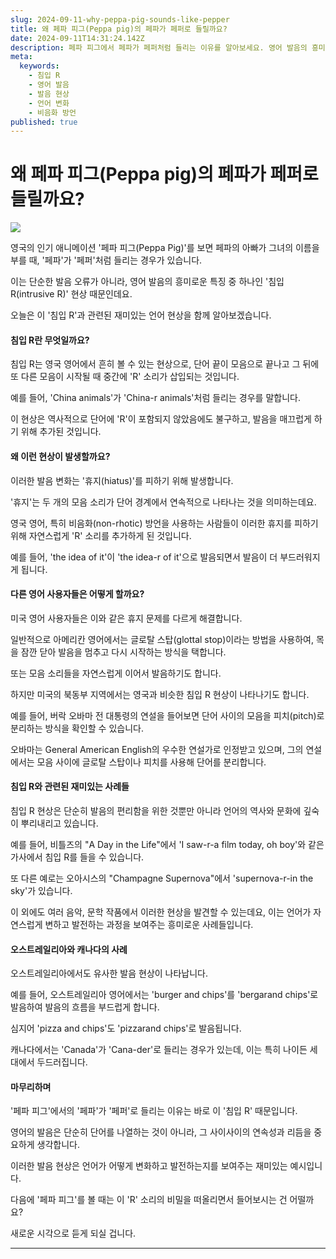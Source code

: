 ```yaml
---
slug: 2024-09-11-why-peppa-pig-sounds-like-pepper
title: 왜 페파 피그(Peppa pig)의 페파가 페퍼로 들릴까요?
date: 2024-09-11T14:31:24.142Z
description: 페파 피그에서 페파가 페퍼처럼 들리는 이유를 알아보세요. 영어 발음의 흥미로운 특징과 그 배경에 대해 설명합니다.
meta:
  keywords:
    - 침입 R
    - 영어 발음
    - 발음 현상
    - 언어 변화
    - 비음화 방언
published: true
---
```


# 왜 페파 피그(Peppa pig)의 페파가 페퍼로 들릴까요?

![](https://blogger.googleusercontent.com/img/a/AVvXsEhtf1ayw5mC5-trwmd6IimJ50Jk7urq88IeeDbDRhU1P61eFt1xrEs4NEai0UG7cUicFlRalt5U7u1pvYU8c9xQ7im9mZWpfITmNhb3T1zn63QZsmLQzJeXlSCO6uMerbILBgPHJr1763wieXzXtjgiBM7U-kFx_72Yy-RqhMvREuc5ALx8IYUG85vfQJc)

영국의 인기 애니메이션 '페파 피그(Peppa Pig)'를 보면 페파의 아빠가 그녀의 이름을 부를 때, '페파'가 '페퍼'처럼 들리는 경우가 있습니다.

이는 단순한 발음 오류가 아니라, 영어 발음의 흥미로운 특징 중 하나인 '침입 R(intrusive R)' 현상 때문인데요.

오늘은 이 '침입 R'과 관련된 재미있는 언어 현상을 함께 알아보겠습니다.

#### 침입 R란 무엇일까요?

침입 R는 영국 영어에서 흔히 볼 수 있는 현상으로, 단어 끝이 모음으로 끝나고 그 뒤에 또 다른 모음이 시작될 때 중간에 'R' 소리가 삽입되는 것입니다.

예를 들어, 'China animals'가 'China-r animals'처럼 들리는 경우를 말합니다.

이 현상은 역사적으로 단어에 'R'이 포함되지 않았음에도 불구하고, 발음을 매끄럽게 하기 위해 추가된 것입니다.

#### 왜 이런 현상이 발생할까요?

이러한 발음 변화는 '휴지(hiatus)'를 피하기 위해 발생합니다.

'휴지'는 두 개의 모음 소리가 단어 경계에서 연속적으로 나타나는 것을 의미하는데요.

영국 영어, 특히 비음화(non-rhotic) 방언을 사용하는 사람들이 이러한 휴지를 피하기 위해 자연스럽게 'R' 소리를 추가하게 된 것입니다.

예를 들어, 'the idea of it'이 'the idea-r of it'으로 발음되면서 발음이 더 부드러워지게 됩니다.

#### 다른 영어 사용자들은 어떻게 할까요?

미국 영어 사용자들은 이와 같은 휴지 문제를 다르게 해결합니다.

일반적으로 아메리칸 영어에서는 글로탈 스탑(glottal stop)이라는 방법을 사용하여, 목을 잠깐 닫아 발음을 멈추고 다시 시작하는 방식을 택합니다.

또는 모음 소리들을 자연스럽게 이어서 발음하기도 합니다.

하지만 미국의 북동부 지역에서는 영국과 비슷한 침입 R 현상이 나타나기도 합니다.

예를 들어, 버락 오바마 전 대통령의 연설을 들어보면 단어 사이의 모음을 피치(pitch)로 분리하는 방식을 확인할 수 있습니다.

오바마는 General American English의 우수한 연설가로 인정받고 있으며, 그의 연설에서는 모음 사이에 글로탈 스탑이나 피치를 사용해 단어를 분리합니다.

#### 침입 R와 관련된 재미있는 사례들

침입 R 현상은 단순히 발음의 편리함을 위한 것뿐만 아니라 언어의 역사와 문화에 깊숙이 뿌리내리고 있습니다.

예를 들어, 비틀즈의 "A Day in the Life"에서 'I saw-r-a film today, oh boy'와 같은 가사에서 침입 R를 들을 수 있습니다.

또 다른 예로는 오아시스의 "Champagne Supernova"에서 'supernova-r-in the sky'가 있습니다.

이 외에도 여러 음악, 문학 작품에서 이러한 현상을 발견할 수 있는데요, 이는 언어가 자연스럽게 변하고 발전하는 과정을 보여주는 흥미로운 사례들입니다.

#### 오스트레일리아와 캐나다의 사례

오스트레일리아에서도 유사한 발음 현상이 나타납니다.

예를 들어, 오스트레일리아 영어에서는 'burger and chips'를 'bergarand chips'로 발음하여 발음의 흐름을 부드럽게 합니다.

심지어 'pizza and chips'도 'pizzarand chips'로 발음됩니다.

캐나다에서는 'Canada'가 'Cana-der'로 들리는 경우가 있는데, 이는 특히 나이든 세대에서 두드러집니다.

#### 마무리하며

'페파 피그'에서의 '페파'가 '페퍼'로 들리는 이유는 바로 이 '침입 R' 때문입니다.

영어의 발음은 단순히 단어를 나열하는 것이 아니라, 그 사이사이의 연속성과 리듬을 중요하게 생각합니다.

이러한 발음 현상은 언어가 어떻게 변화하고 발전하는지를 보여주는 재미있는 예시입니다.

다음에 '페파 피그'를 볼 때는 이 'R' 소리의 비밀을 떠올리면서 들어보시는 건 어떨까요?

새로운 시각으로 듣게 되실 겁니다.

---
